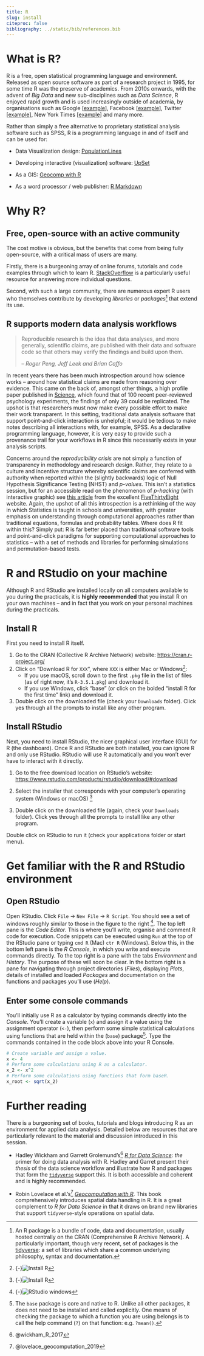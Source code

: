 ```yaml
---
title: R
slug: install
citeproc: false
bibliography: ../static/bib/references.bib
---
```


# What is R?

<span class="newthought">R is a free, open statistical programming language and environment.</span> Released as open source software as part of a research project in 1995, for some time R was the preserve of academics. From 2010s onwards, with the advent of _Big Data_ and new sub-disciplines such as _Data Science_, R enjoyed rapid growth and is used increasingly outside of academia, by organisations such as Google [[example](https://research.google.com/pubs/pub37483.html)], Facebook [[example](http://flowingdata.com/2010/12/13/facebook-worldwide-friendships-mapped/)], Twitter [[example](https://blog.twitter.com/official/en_us/a/2013/the-geography-of-tweets.html)], New York Times [[example](http://www.nytimes.com/interactive/2012/05/05/sports/baseball/mariano-rivera-and-his-peers.html?ref=baseballexample)] and many more.

Rather than simply a free alternative to proprietary statistical analysis software such as SPSS, R is a programming language in and of itself and can be used for:

* Data Visualization design: [PopulationLines](http://spatial.ly/2014/08/population-lines/)

* Developing interactive (visualization) software:  [UpSet](https://gehlenborglab.shinyapps.io/upsetr/)

* As a GIS: [Geocomp with R](http://robinlovelace.net/geocompr/)

* As a word processor / web publisher: [R Markdown](http://rmarkdown.rstudio.com/gallery.html)


# Why R?

## Free, open-source with an active community

The cost motive is obvious, but the benefits that come from being fully open-source, with a critical mass of users are many.

Firstly, there is a burgeoning array of online forums, tutorials and code examples through which to learn R. [StackOverflow](https://stackoverflow.com/questions/tagged/r) is a particularly useful resource for answering more individual questions.

Second, with such a large community, there are numerous expert R users who themselves contribute by developing _libraries_ or _packages_^[An R package is a bundle of code, data and documentation, usually hosted centrally on the CRAN (Comprehensive R Archive Network). A particularly important, though very recent, set of packages is the [tidyverse](http://www.tidyverse.org): a set of libraries which share a common underlying philosophy, syntax and documentation.] that extend its use.

## R supports **modern** data analysis workflows

> Reproducible research is the idea that data analyses, and more generally, scientific claims, are published with their data and software code so that others may verify the findings and build upon them.
>
> -- <cite>Roger Peng, Jeff Leek and Brian Caffo</cite>

In recent years there has been much introspection around how science works -- around how statistical claims are made from reasoning over evidence. This came on the back of, amongst other things, a high profile paper published in [Science](http://science.sciencemag.org/content/349/6251/aac4716), which found that of 100 recent peer-reviewed psychology experiments, the findings of only 39 could be replicated. The upshot is that researchers must now make every possible effort to make their work transparent. In this setting, traditional data analysis software that support point-and-click interaction is unhelpful; it would be tedious to make notes describing all interactions with, for example, SPSS. As a declarative programming language, however, it is very easy to provide such a provenance trail for your workflows in R since this necessarily exists in your analysis scripts.

Concerns around the _reproducibility crisis_ are not simply a function of transparency in methodology and research design. Rather, they relate to a culture and incentive structure whereby scientific claims are conferred with authority when reported within the (slightly backwards) logic of Null Hypothesis Significance Testing (NHST) and _p-values_. This isn't a statistics session, but for an accessible read on the phenomenon of _p-hacking_ (with interactive graphic) see [this article](https://fivethirtyeight.com/features/science-isnt-broken/#part1) from the excellent [FiveThirtyEight](http://fivethirtyeight.com) website. Again, the upshot of all this introspection is a rethinking of the way in which Statistics is taught in schools and universities, with greater emphasis on understanding through computational approaches rather than traditional equations, formulas and probability tables. Where does R fit within this? Simply put: R is far better placed than traditional software tools and point-and-click paradigms for supporting computational approaches to statistics -- with a set of methods and libraries for performing simulations and permutation-based tests.

# R and RStudio on your machine

Although R and RStudio are installed locally on all computers available to you during the practicals, it is **highly recommended** that you install R on your own machines -- and in fact that you work on your personal machines during the practicals.

## Install R

First you need to install R itself.

1. Go to the CRAN (Collective R Archive Network) website: <https://cran.r-project.org/>
2. Click on "Download R for `XXX`", where `XXX` is either Mac or Windows^[{-}![Install R](/images/install/install-r-links.png)]:
    - If you use macOS, scroll down to the first `.pkg` file in the list of files (as of right now, it's `R-3.5.1.pkg`) and download it.
    - If you use Windows, click "base" (or click on the bolded "install R for the first time" link) and download it.

3. Double click on the downloaded file (check your `Downloads` folder). Click yes through all the prompts to install like any other program.


## Install RStudio

Next, you need to install RStudio, the nicer graphical user interface (GUI) for R (the dashboard). Once R and RStudio are both installed, you can ignore R and only use RStudio. RStudio will use R automatically and you won't ever have to interact with it directly.

1. Go to the free download location on RStudio's website: <https://www.rstudio.com/products/rstudio/download/#download>
2. Select the installer that corresponds with your computer's operating system (Windows or macOS) ^[{-}![Install R](/images/install/install-r-rstudio.png)]

3. Double click on the downloaded file (again, check your `Downloads` folder). Click yes through all the prompts to install like any other program.

Double click on RStudio to run it (check your applications folder or start menu).


#  Get familiar with the R and RStudio environment

## Open RStudio

Open RStudio. Click `File` -> `New File` -> `R Script`. You should see a set of windows roughly similar to those in the figure to the right ^[{-}![RStudio windows](/images/install/r-rstudio-windows.png)]. The top left pane is the _Code Editor_. This is where you'll write, organise and comment R code for execution. Code snippets can be executed using `Run` at the top of the RStudio pane or typing `cmd R` (Mac) `ctr R` (Windows).  Below this, in the bottom left pane is the _R Console_, in which you write and execute commands directly. To the top right is a pane with the tabs _Environment_ and _History_. The purpose of these will soon be clear. In the bottom right is a pane for navigating through project directories (_Files_), displaying _Plots_, details of installed and loaded _Packages_ and documentation on the functions and packages you'll use (_Help_).

## Enter some console commands

You'll initially use R as a calculator by typing commands directly into the _Console_. You'll create a variable (`x`) and assign it a value using the assignment operator (`<-`), then perform some simple statistical calculations using functions that are held within the (`base`) package^[The `base` package is core and native to R. Unlike all other packages, it does not need to be installed and called explicitly. One means of checking the package to which a function you are using belongs is to call the help command (`?`) on that function: e.g. `?mean()`.]. Type the commands contained in the code block above into your R Console.

```r
# Create variable and assign a value.
x <- 4
# Perform some calculations using R as a calculator.
x_2 <- x^2
# Perform some calculations using functions that form baseR.
x_root <- sqrt(x_2)
```

# Further reading

There is a burgeoning set of books, tutorials and blogs introducing R as an environment for applied data analysis. Detailed below are resources that are particularly relevant to the material and discussion introduced in this session.

- <i class="fas fa-book"></i> Hadley Wickham and Garrett Grolemund's^[@wickham_R_2017] [_R for Data Science_](https://r4ds.had.co.nz/): _the_ primer for doing data analysis with R. Hadley and Garret present their _thesis_ of the data science workflow and illustrate how R and packages that form the [`tidyverse`](https://www.tidyverse.org) support this. It is both accessible and coherent and is highly recommended.


-  <i class="fas fa-book"></i> Robin Lovelace et al.'s^[@lovelace_geocomputation_2019] [_Geocomputation with R_](http://robinlovelace.net/geocompr/). This book comprehensively introduces spatial data handling in R. It is a great complement to _R for Data Science_ in that it draws on brand new libraries that support `tidyverse`-style operations on spatial data.
